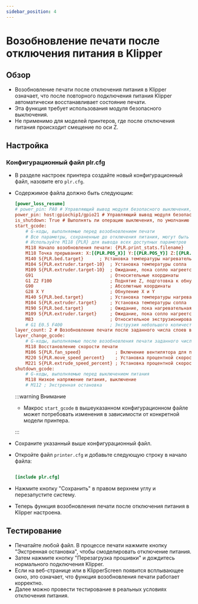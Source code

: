 ```yaml
---
sidebar_position: 4
---
```


# Возобновление печати после отключения питания в Klipper

## Обзор

- Возобновление печати после отключения питания в Klipper означает, что после повторного подключения питания Klipper автоматически восстанавливает состояние печати.
- Эта функция требует использования модуля безопасного выключения.
- Не применимо для моделей принтеров, где после отключения питания происходит смещение по оси Z.

## Настройка

### Конфигурационный файл plr.cfg

- В разделе настроек принтера создайте новый конфигурационный файл, назовите его `plr.cfg`.
- Содержимое файла должно быть следующим:

    ```cfg
    [power_loss_resume]
    # power_pin: PA0 # Управляющий вывод модуля безопасного выключения, подключенный к выводу PA0 нижнего устройства
    power_pin: host:gpiochip1/gpio21 # Управляющий вывод модуля безопасного выключения, подключенный к выводу PA21 верхнего устройства
    is_shutdown: True # Выполнять ли операцию выключения, по умолчанию включено
    start_gcode:
        # G-коды, выполняемые перед возобновлением печати
        # Все параметры, сохраненные до отключения питания, могут быть получены через {PLR}
        # Используйте M118 {PLR} для вывода всех доступных параметров
        M118 Начало возобновления печати: {PLR.print_stats.filename}
        M118 Точка прерывания: X:[{PLR.POS_X}] Y:[{PLR.POS_Y}] Z:[{PLR.POS_Z}] E:[{PLR.POS_E}]
        M140 S{PLR.bed.target}      ; Установка температуры нагревательной пластины
        M104 S{PLR.extruder.target-10}  ; Установка температуры сопла
        M109 S{PLR.extruder.target-10}  ; Ожидание, пока сопло нагреется до заданной температуры
        G91                             ; Относительные координаты
        G1 Z2 F100                      ; Поднятие Z, подготовка к обнулянию X и Y
        G90                             ; Абсолютные координаты
        G28 X Y                         ; Обнуление X и Y
        M140 S{PLR.bed.target}          ; Установка температуры нагревательной пластины
        M104 S{PLR.extruder.target}     ; Установка температуры сопла
        M190 S{PLR.bed.target}          ; Ожидание, пока нагревательная пластина нагреется до заданной температуры
        M109 S{PLR.extruder.target}     ; Ожидание, пока сопло нагреется до заданной температуры
        M83                             ; Относительное экструзионирование
        # G1 E0.5 F400                  ; Экструзия небольшого количества материала
    layer_count: 2 # Возобновление печати после заданного числа слоев выполнит g-код layer_change_gcode
    layer_change_gcode:                
        # G-коды, выполняемые после возобновления печати заданного числа слоев
        M118 Восстановление скорости печати
        M106 S{PLR.fan_speed}             ; Включение вентилятора для подачи воздуха
        M220 S{PLR.move_speed_percent}    ; Установка процентной скорости движения
        M221 S{PLR.extrude_speed_percent} ; Установка процентной скорости экструзии
    shutdown_gcode:
        # G-коды, выполняемые перед выключением питания
        M118 Низкое напряжение питания, выключение
        # M112 ; Экстренная остановка

    ```

    :::warning Внимание

    - Макрос `start_gcode` в вышеуказанном конфигурационном файле может потребовать изменения в зависимости от конкретной модели принтера.

    :::

- Сохраните указанный выше конфигурационный файл.
- Откройте файл `printer.cfg` и добавьте следующую строку в начало файла:

    ```cfg

    [include plr.cfg]

    ```

- Нажмите кнопку "Сохранить" в правом верхнем углу и перезапустите систему.
- Теперь функция возобновления печати после отключения питания в Klipper настроена.

## Тестирование

- Печатайте любой файл. В процессе печати нажмите кнопку "Экстренная остановка", чтобы смоделировать отключение питания.
- Затем нажмите кнопку "Перезагрузка прошивки" и дождитесь нормального подключения Klipper.
- Если на веб-странице или в KlipperScreen появится всплывающее окно, это означает, что функция возобновления печати работает корректно.
- Далее можно провести тестирование в реальных условиях отключения питания.